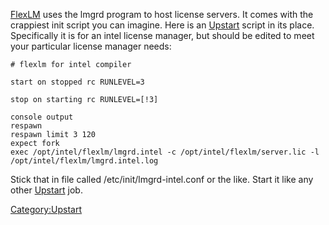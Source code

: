[[FlexLM]] uses the lmgrd program to host license servers. It comes with the crappiest init script you can imagine. Here is an [[Upstart]] script in its place. Specifically it is for an intel license manager, but should be edited to meet your particular license manager needs:

<pre>
# flexlm for intel compiler

start on stopped rc RUNLEVEL=3

stop on starting rc RUNLEVEL=[!3]

console output
respawn
respawn limit 3 120
expect fork
exec /opt/intel/flexlm/lmgrd.intel -c /opt/intel/flexlm/server.lic -l /opt/intel/flexlm/lmgrd.intel.log
</pre>

Stick that in file called /etc/init/lmgrd-intel.conf or the like. Start it like any other [[Upstart]] job.

[[Category:Upstart]]